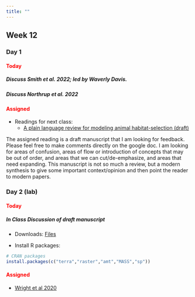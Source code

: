 ```yaml
---
title: ""
---
```


## Week 12

### Day 1

#### [Today]{style="color:red;"}

##### Discuss Smith et al. 2022; led by Waverly Davis.

##### Discuss Northrup et al. 2022

#### [Assigned]{style="color:red;"}
 -   Readings for next class:
     - <a href="https://docs.google.com/document/d/171sCFawqLIFo472D7Tfhitlrj-sbJ6zDnYtOlbI4ijM/edit?usp=sharing">A plain language review for modeling animal habitat-selection (draft) </a>

The assigned reading is a draft manuscript that I am looking for feedback. Please feel free to make comments directly on the google doc. I am looking for areas of confusion, areas of flow or introduction of concepts that may be out of order, and areas that we can cut/de-emphasize, and areas that need expanding. This manuscript is not so much a review, but a modern synthesis to give some important context/opinion and then point the reader to modern papers.

 
### Day 2 (lab)

#### [Today]{style="color:red;"}

##### **In Class Discussion of draft manuscript**

-   Downloads: <a href="/classfiles/habsel/habsel.lab.zip">Files</a>

-   Install R packages:

```r
# CRAN packages
install.packages(c("terra","raster","amt","MASS","sp"))
```


#### [Assigned]{style="color:red;"}
- <a href="/readings/Wright et al 2020.pdf">Wright et al 2020</a>







